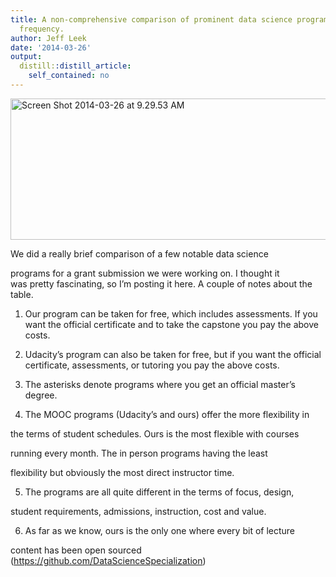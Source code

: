 ```yaml
---
title: A non-comprehensive comparison of prominent data science programs on cost and
  frequency.
author: Jeff Leek
date: '2014-03-26'
output:
  distill::distill_article:
    self_contained: no
---
```


<a href="http://simplystatistics.org/2014/03/26/a-non-comprehensive-comparison-of-prominent-data-science-programs-on-cost-and-frequency/screen-shot-2014-03-26-at-9-29-53-am/" rel="attachment wp-att-2872"><img class="alignnone size-full wp-image-2872" alt="Screen Shot 2014-03-26 at 9.29.53 AM" src="http://simplystatistics.org/wp-content/uploads/2014/03/Screen-Shot-2014-03-26-at-9.29.53-AM.png" width="743" height="226" srcset="http://simplystatistics.org/wp-content/uploads/2014/03/Screen-Shot-2014-03-26-at-9.29.53-AM-300x91.png 300w, http://simplystatistics.org/wp-content/uploads/2014/03/Screen-Shot-2014-03-26-at-9.29.53-AM.png 743w" sizes="(max-width: 743px) 100vw, 743px" /></a>

We did a really brief comparison of a few notable data science
  
programs for a grant submission we were working on. I thought it was pretty fascinating, so I'm posting it here. A couple of notes about the table.

1. Our program can be taken for free, which includes assessments. If you want the official certificate and to take the capstone you pay the above costs.

2. Udacity's program can also be taken for free, but if you want the official certificate, assessments, or tutoring you pay the above costs.

3. The asterisks denote programs where you get an official master's degree.

4. The MOOC programs (Udacity's and ours) offer the more flexibility in
  
the terms of student schedules. Ours is the most flexible with courses
  
running every month. The in person programs having the least
  
flexibility but obviously the most direct instructor time.

5) The programs are all quite different in the terms of focus, design,
  
student requirements, admissions, instruction, cost and value.

6) As far as we know, ours is the only one where every bit of lecture
  
content has been open sourced (<https://github.com/DataScienceSpecialization>)
